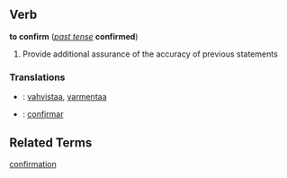 ==Verb==
'''to confirm''' (''[[past tense]]'' '''confirmed''')

# Provide additional assurance of the accuracy of previous statements

===Translations===
*{{fi}}: [[vahvistaa]], [[varmentaa]]
*{{es}}: [[confirmar]]

==Related Terms==
[[confirmation]]